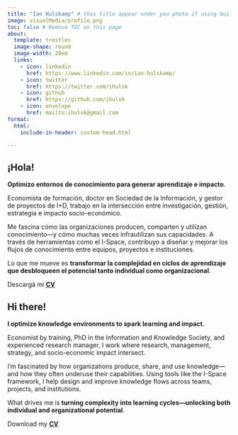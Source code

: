 ```yaml
---
title: "Ian Hulskamp" # this title appear under you photo if using built-in template
image: visualMedia/profile.png 
toc: false # Remove TOC on this page
about: 
  template: trestles
  image-shape: round
  image-width: 20em 
  links: 
    - icon: linkedin
      href: https://www.linkedin.com/in/ian-hulskamp/
    - icon: twitter
      href: https://twitter.com/ihulsk
    - icon: github
      href: https://github.com/ihulsk
    - icon: envelope
      href: mailto:ihulsk@gmail.com
format: 
  html: 
    include-in-header: custom-head.html

---
```


::: {.content-visible .justified when-profile="es"}

# ¡Hola!

::: justified

**Optimizo entornos de conocimiento para generar aprendizaje e impacto**.

Economista de formación, doctor en Sociedad de la Información, y gestor de proyectos de I+D, trabajo en la intersección entre investigación, gestión, estrategia e impacto socio-económico.

Me fascina cómo las organizaciones producen, comparten y utilizan conocimiento—y cómo muchas veces infrautilizan sus capacidades. A través de herramientas como el I-Space, contribuyo a diseñar y mejorar los flujos de conocimiento entre equipos, proyectos e instituciones.

Lo que me mueve es **transformar la complejidad en ciclos de aprendizaje que desbloqueen el potencial tanto individual como organizacional**.

Descargá mi [**CV**](cv/CV-IH-0625.pdf)

:::
:::

::: {.content-visible .justified when-profile="en"}

# Hi there!

::: justified

**I optimize knowledge environments to spark learning and impact.**

Economist by training, PhD in the Information and Knowledge Society, and experienced research manager, I work where research, management, strategy, and socio-economic impact intersect.

I’m fascinated by how organizations produce, share, and use knowledge—and how they often underuse their capabilities. Using tools like the I-Space framework, I help design and improve knowledge flows across teams, projects, and institutions.

What drives me is **turning complexity into learning cycles—unlocking both individual and organizational potential**.

Download my [**CV**](cv/CV-IH-0625.pdf)

<!-- The purpose of this website is to build bridges towards more concrete environments, connected to the territory. In this space, I not only [**introduce myself**](about.qmd) but also share insights about [**my skills**](skills.qmd), [**my interests**](interests.qmd), and [**my way of thinking**](blog.qmd). -->

<!-- In the recent years of my professional journey, my focus has revolved around collaborations between academic and business organizations. I have learned how various **modes of interactions between them can promote the production and dissemination of knowledge**. It's fascinating that these modes can be identified, combined, and adjusted to enhance knowledge production. -->

<!-- This means, for me, that managining social informational flows in certain ways can foster learning, and innovation within all types of social organizations. And this is why, I want to orientate my professional carreer towards helping any kind of organization to produce better knowledge and more efficiently.  -->
:::
:::
